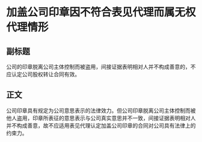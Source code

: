 # 加盖公司印章因不符合表见代理而属无权代理情形
## 副标题
公司的印章脱离公司主体控制而被盗用，间接证据表明相对人并不构成善意的，不应认定公司股权转让合同有效。
## 正文
公司印章具有规定为公司意思表示的法律效力。但公司印章脱离公司主体控制而被他人盗用，印章所表征的意思表示与公司真实意思并不一致，间接证据表明相对人并不构成善意，故不应适用表见代理认定加盖公司印章的合同对公司具有法律上的约束力。